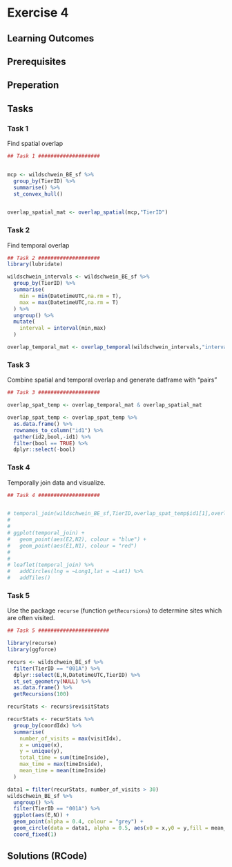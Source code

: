 # Exercise 4
<!-- Operationalize and find meet patterns  -->
<!-- Visualize spatial distribution of meet -->
<!-- Define functions -->


## Learning Outcomes


## Prerequisites


## Preperation

## Tasks

### Task 1

Find spatial overlap

```r
## Task 1 ####################


mcp <- wildschwein_BE_sf %>%
  group_by(TierID) %>%
  summarise() %>%
  st_convex_hull()


overlap_spatial_mat <- overlap_spatial(mcp,"TierID")

```

### Task 2

Find temporal overlap

```r
## Task 2 ####################
library(lubridate)

wildschwein_intervals <- wildschwein_BE_sf %>%
  group_by(TierID) %>%
  summarise(
    min = min(DatetimeUTC,na.rm = T),
    max = max(DatetimeUTC,na.rm = T)
  ) %>%
  ungroup() %>%
  mutate(
    interval = interval(min,max)
  )

overlap_temporal_mat <- overlap_temporal(wildschwein_intervals,"interval","TierID")


```

### Task 3

Combine spatial and temporal overlap and generate datframe with "pairs"
```r

## Task 3 ####################

overlap_spat_temp <- overlap_temporal_mat & overlap_spatial_mat

overlap_spat_temp <- overlap_spat_temp %>%
  as.data.frame() %>%
  rownames_to_column("id1") %>%
  gather(id2,bool,-id1) %>%
  filter(bool == TRUE) %>%
  dplyr::select(-bool)
```


### Task 4

Temporally join data and visualize.

<!-- Todo: remove errors -->
```r
## Task 4 ####################


# temporal_join(wildschwein_BE_sf,TierID,overlap_spat_temp$id1[1],overlap_spat_temp$id2[1],DatetimeUTC,mult = "first",0)
# 
# 
# ggplot(temporal_join) +
#   geom_point(aes(E2,N2), colour = "blue") +
#   geom_point(aes(E1,N1), colour = "red")
# 
# 
# leaflet(temporal_join) %>%
#   addCircles(lng = ~Long1,lat = ~Lat1) %>%
#   addTiles()

```



### Task 5
<!-- Imported via copy and paste from E03 -->

Use the package `recurse` (function `getRecursions`) to determine sites which are often visited.
<!-- Todo: either extend this task or use this as a possible challenge for the individual topics and replace this with similarity measures  -->


```r

## Task 5 #######################

library(recurse)
library(ggforce)

recurs <- wildschwein_BE_sf %>%
  filter(TierID == "001A") %>%
  dplyr::select(E,N,DatetimeUTC,TierID) %>%
  st_set_geometry(NULL) %>%
  as.data.frame() %>%
  getRecursions(100)

recurStats <- recurs$revisitStats

recurStats <- recurStats %>%
  group_by(coordIdx) %>%
  summarise(
    number_of_visits = max(visitIdx),
    x = unique(x),
    y = unique(y),
    total_time = sum(timeInside),
    max_time = max(timeInside),
    mean_time = mean(timeInside)
  )

data1 = filter(recurStats, number_of_visits > 30)
wildschwein_BE_sf %>%
  ungroup() %>%
  filter(TierID == "001A") %>%
  ggplot(aes(E,N)) +
  geom_point(alpha = 0.4, colour = "grey") +
  geom_circle(data = data1, alpha = 0.5, aes(x0 = x,y0 = y,fill = mean_time,r = 100),inherit.aes = F) +
  coord_fixed(1)

```

## Solutions (RCode)

```r
```

